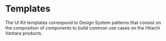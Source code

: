 

<Meta title="Templates/Overview" />

# Templates

The UI Kit templates correspond to Design System patterns that consist on the composition of components to build common use cases on the Hitachi Vantara products.

<div style={{ maxWidth: 1300, margin: "auto", marginTop: 40 }}>
  <div
    style={{
      display: "grid",
      gridTemplateColumns: "repeat(auto-fit, minmax(200px, 400px))",
      gridGap: 40,
      justifyContent: "center",
    }}
  >
    <TemplateItem
      kind="Templates/Asset Inventory"
      story="Main"
      image={asset_inventory}
      title="Asset Inventory"
      code="https://github.com/lumada-design/hv-uikit-react/templates/AssetInventory/AssetInventory.stories.js"
    />
    <TemplateItem
      kind="Templates/Asset Inventory"
      story="Main"
      image={placeholder}
      title="Coming Soon"
      disabled
    />
    <TemplateItem
      kind="Templates/Asset Inventory"
      story="Main"
      image={placeholder}
      title="Coming Soon"
      disabled
    />
  </div>
</div>
